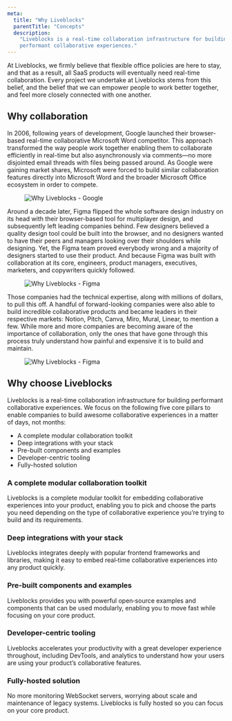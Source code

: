```yaml
---
meta:
  title: "Why Liveblocks"
  parentTitle: "Concepts"
  description:
    "Liveblocks is a real-time collaboration infrastructure for building
    performant collaborative experiences."
---
```


At Liveblocks, we firmly believe that flexible office policies are here to stay,
and that as a result, all SaaS products will eventually need real-time
collaboration. Every project we undertake at Liveblocks stems from this belief,
and the belief that we can empower people to work better together, and feel more
closely connected with one another.

## Why collaboration

In 2006, following years of development, Google launched their browser-based
real-time collaborative Microsoft Word competitor. This approach transformed the
way people work together enabling them to collaborate efficiently in real-time
but also asynchronously via comments—no more disjointed email threads with files
being passed around. As Google were gaining market shares, Microsoft were forced
to build similar collaboration features directly into Microsoft Word and the
broader Microsoft Office ecosystem in order to compete.

<Figure highlight>
  <Image
    src="/images/docs/concepts/why-liveblocks-google.png"
    alt="Why Liveblocks - Google"
    layout="responsive"
    width={768}
    height={440}
    quality={90}
  />
</Figure>

Around a decade later, Figma flipped the whole software design industry on its
head with their browser-based tool for multiplayer design, and subsequently left
leading companies behind. Few designers believed a quality design tool could be
built into the browser, and no designers wanted to have their peers and managers
looking over their shoulders while designing. Yet, the Figma team proved
everybody wrong and a majority of designers started to use their product. And
because Figma was built with collaboration at its core, engineers, product
managers, executives, marketers, and copywriters quickly followed.

<Figure highlight>
  <Image
    src="/images/docs/concepts/why-liveblocks-figma.png"
    alt="Why Liveblocks - Figma"
    layout="responsive"
    width={768}
    height={440}
    quality={90}
  />
</Figure>

Those companies had the technical expertise, along with millions of dollars, to
pull this off. A handful of forward-looking companies were also able to build
incredible collaborative products and became leaders in their respective
markets: Notion, Pitch, Canva, Miro, Mural, Linear, to mention a few. While more
and more companies are becoming aware of the importance of collaboration, only
the ones that have gone through this process truly understand how painful and
expensive it is to build and maintain.

<Figure highlight>
  <Image
    src="/images/docs/concepts/why-liveblocks-collaboration-pioneers.png"
    alt="Why Liveblocks - Figma"
    layout="responsive"
    width={768}
    height={440}
    quality={90}
  />
</Figure>

## Why choose Liveblocks

Liveblocks is a real-time collaboration infrastructure for building performant
collaborative experiences. We focus on the following five core pillars to enable
companies to build awesome collaborative experiences in a matter of days, not
months:

- A complete modular collaboration toolkit
- Deep integrations with your stack
- Pre-built components and examples
- Developer-centric tooling
- Fully-hosted solution

### A complete modular collaboration toolkit

Liveblocks is a complete modular toolkit for embedding collaborative experiences
into your product, enabling you to pick and choose the parts you need depending
on the type of collaborative experience you’re trying to build and its
requirements.

### Deep integrations with your stack

Liveblocks integrates deeply with popular frontend frameworks and libraries,
making it easy to embed real‑time collaborative experiences into any product
quickly.

### Pre-built components and examples

Liveblocks provides you with powerful open‑source examples and components that
can be used modularly, enabling you to move fast while focusing on your core
product.

### Developer-centric tooling

Liveblocks accelerates your productivity with a great developer experience
throughout, including DevTools, and analytics to understand how your users are
using your product’s collaborative features.

### Fully-hosted solution

No more monitoring WebSocket servers, worrying about scale and maintenance of
legacy systems. Liveblocks is fully hosted so you can focus on your core
product.
